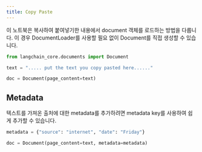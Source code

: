 ```yaml
---
title: Copy Paste
---
```


이 노트북은 복사하여 붙여넣기한 내용에서 document 객체를 로드하는 방법을 다룹니다. 이 경우 DocumentLoader를 사용할 필요 없이 Document를 직접 생성할 수 있습니다.

```python
from langchain_core.documents import Document
```

```python
text = "..... put the text you copy pasted here......"
```

```python
doc = Document(page_content=text)
```

## Metadata

텍스트를 가져온 출처에 대한 metadata를 추가하려면 metadata key를 사용하여 쉽게 추가할 수 있습니다.

```python
metadata = {"source": "internet", "date": "Friday"}
```

```python
doc = Document(page_content=text, metadata=metadata)
```

```python

```